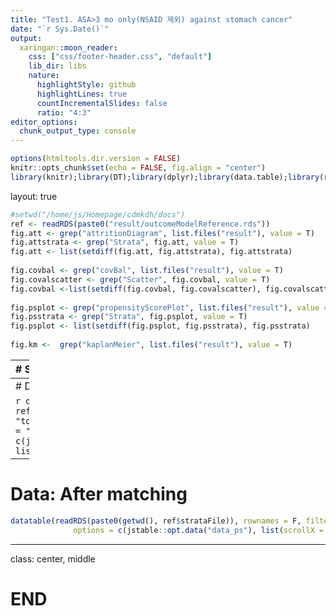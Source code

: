 ```yaml
---
title: "Test1. ASA>3 mo only(NSAID 제외) against stomach cancer"
date: "`r Sys.Date()`"
output:
  xaringan::moon_reader:
    css: ["css/footer-header.css", "default"]
    lib_dir: libs
    nature:
      highlightStyle: github
      highlightLines: true
      countIncrementalSlides: false
      ratio: "4:3" 
editor_options: 
  chunk_output_type: console
---
```


```r
options(htmltools.dir.version = FALSE)
knitr::opts_chunk$set(echo = FALSE, fig.align = "center")
library(knitr);library(DT);library(dplyr);library(data.table);library(rmarkdown);library(readr);library(purrr);library(tidyr)
```

layout: true

```r
#setwd("/home/js/Homepage/cdmkdh/docs")
ref <- readRDS(paste0("result/outcomeModelReference.rds"))
fig.att <- grep("attritionDiagram", list.files("result"), value = T)
fig.attstrata <- grep("Strata", fig.att, value = T)
fig.att <- list(setdiff(fig.att, fig.attstrata), fig.attstrata)
    
fig.covbal <- grep("covBal", list.files("result"), value = T)
fig.covalscatter <- grep("Scatter", fig.covbal, value = T)
fig.covbal <-list(setdiff(fig.covbal, fig.covalscatter), fig.covalscatter)
      
fig.psplot <- grep("propensityScorePlot", list.files("result"), value = T) 
fig.psstrata <- grep("Strata", fig.psplot, value = T)
fig.psplot <- list(setdiff(fig.psplot, fig.psstrata), fig.psstrata)
    
fig.km <-  grep("kaplanMeier", list.files("result"), value = T) 

```

---
# Study flow

.pull-left[
```r
include_graphics(paste0("result/",fig.att[[1]][1]))

```
]

.pull-right[
```r
include_graphics(paste0("result/",fig.att[[2]][1]))

```
]

---
# Data: Before matching

```r
datatable(readRDS(paste0(getwd(), ref$psFile)), rownames = F, filter = "top", extensions= "Buttons", caption = "Original cohort", 
              options = c(jstable::opt.data("data_original"), list(scrollX = TRUE)))
```

---
# Data: After matching

```r
datatable(readRDS(paste0(getwd(), ref$strataFile)), rownames = F, filter = "top", extensions= "Buttons", caption = "Matching cohort", 
              options = c(jstable::opt.data("data_ps"), list(scrollX = TRUE)))
```



---

class: center, middle

# END


